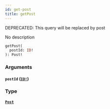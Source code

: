 ```yaml
---
id: get-post
title: getPost
---
```


<span class="badge badge--warning">DEPRECATED: This query will be replaced by post</span>

No description

```graphql
getPost(
  postId: ID!
): Post!

```

### Arguments

#### `postId` ([`ID!`](/docs/graphql/scalars/id))

### Type

#### [`Post`](/docs/graphql/objects/post)
